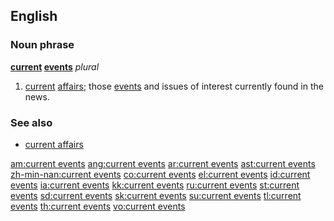 ==English==

===Noun phrase===
'''[[current]] [[events]]''' ''plural''

# [[current]] [[affairs]]; those [[event]]s and issues of interest currently found in the news.

===See also===
*[[current affairs]]

[[am:current events]]
[[ang:current events]]
[[ar:current events]]
[[ast:current events]]
[[zh-min-nan:current events]]
[[co:current events]]
[[el:current events]]
[[id:current events]]
[[ia:current events]]
[[kk:current events]]
[[ru:current events]]
[[st:current events]]
[[sd:current events]]
[[sk:current events]]
[[su:current events]]
[[tl:current events]]
[[th:current events]]
[[vo:current events]]